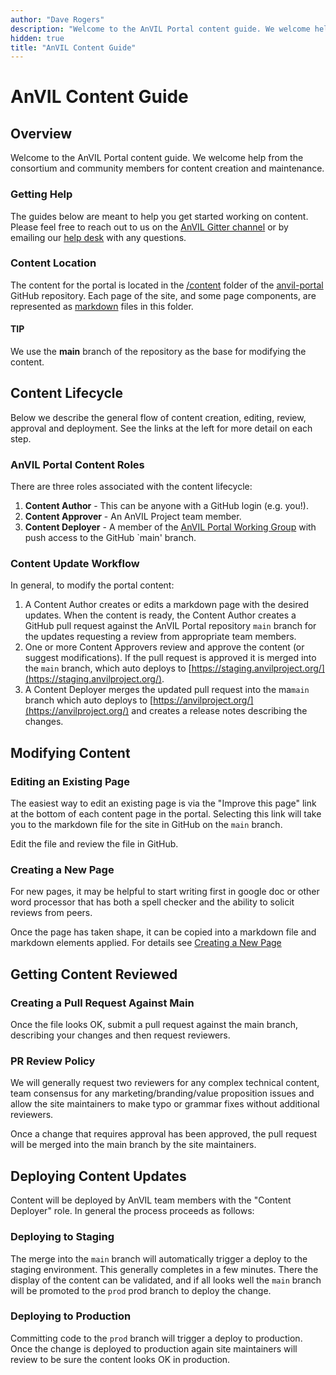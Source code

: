 ```yaml
---
author: "Dave Rogers"
description: "Welcome to the AnVIL Portal content guide. We welcome help from the consortium and community members for content creation and maintenance."
hidden: true
title: "AnVIL Content Guide"
---
```


# AnVIL Content Guide

## Overview

Welcome to the AnVIL Portal content guide. We welcome help from the consortium and community members for content creation and maintenance.

### Getting Help

The guides below are meant to help you get started working on content. Please feel free to reach out to us on the [AnVIL Gitter channel](https://gitter.im/anvil-project/Lobby) or by emailing our [help desk](mailto:help@lists.anvilproject.org) with any questions.

### Content Location

The content for the portal is located in the [/content](https://github.com/anvilproject/anvil-portal/tree/main/content) folder of the [anvil-portal](https://github.com/anvilproject/anvil-portal/tree/main) GitHub repository. Each page of the site, and some page components, are represented as [markdown](https://en.wikipedia.org/wiki/Markdown) files in this folder.

#### TIP

We use the **main** branch of the repository as the base for modifying the content.

## Content Lifecycle

Below we describe the general flow of content creation, editing, review, approval and deployment. See the links at the left for more detail on each step.

### AnVIL Portal Content Roles

There are three roles associated with the content lifecycle:

1. **Content Author** - This can be anyone with a GitHub login (e.g. you!).
1. **Content Approver** - An AnVIL Project team member.
1. **Content Deployer** - A member of the [AnVIL Portal Working Group](/team/working-groups#portal-working-group) with push access to the GitHub `main' branch.

### Content Update Workflow

In general, to modify the portal content:

1. A Content Author creates or edits a markdown page with the desired updates. When the content is ready, the Content Author creates a GitHub pull request against the AnVIL Portal repository `main` branch for the updates requesting a review from appropriate team members.
1. One or more Content Approvers review and approve the content (or suggest modifications). If the pull request is approved it is merged into the `main` branch, which auto deploys to [https://staging.anvilproject.org/](https://staging.anvilproject.org/).
1. A Content Deployer merges the updated pull request into the ma`main` branch which auto deploys to [https://anvilproject.org/](https://anvilproject.org/) and creates a release notes describing the changes.

## Modifying Content

### Editing an Existing Page

The easiest way to edit an existing page is via the "Improve this page" link at the bottom of each content page in the portal.
Selecting this link will take you to the markdown file for the site in GitHub on the `main` branch.

Edit the file and review the file in GitHub.

### Creating a New Page

For new pages, it may be helpful to start writing first in google doc or other word processor that has both a spell checker and the ability to solicit reviews from peers.

Once the page has taken shape, it can be copied into a markdown file and markdown elements applied. For details see [Creating a New Page](/guides/content/creating-a-new-page)

## Getting Content Reviewed

### Creating a Pull Request Against Main

Once the file looks OK, submit a pull request against the main branch, describing your changes and then request reviewers.

### PR Review Policy

We will generally request two reviewers for any complex technical content, team consensus for any marketing/branding/value proposition issues and allow the site maintainers to make typo or grammar fixes without additional reviewers.

Once a change that requires approval has been approved, the pull request will be merged into the main branch by the site maintainers.

## Deploying Content Updates

Content will be deployed by AnVIL team members with the "Content Deployer" role. In general the process proceeds as follows:

### Deploying to Staging

The merge into the `main` branch will automatically trigger a deploy to the staging environment. This generally completes in a few minutes. There the display of the content can be validated, and if all looks well the `main` branch will be promoted to the `prod` prod branch to deploy the change.

### Deploying to Production

Committing code to the `prod` branch will trigger a deploy to production. Once the change is deployed to production again site maintainers will review to be sure the content looks OK in production.
